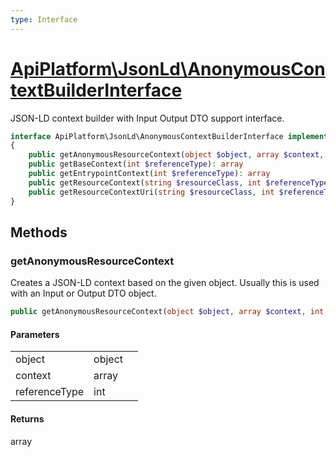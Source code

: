 ```yaml
---
type: Interface
---
```


# [ApiPlatform\JsonLd\AnonymousContextBuilderInterface](/docs/v3.2/reference/JsonLd/AnonymousContextBuilderInterface)

JSON-LD context builder with Input Output DTO support interface.


```php
interface ApiPlatform\JsonLd\AnonymousContextBuilderInterface implements `<a href="/docs/v3.2/reference/JsonLd/ContextBuilderInterface">ApiPlatform\JsonLd\ContextBuilderInterface</a>`
{
    public getAnonymousResourceContext(object $object, array $context, int $referenceType): array
    public getBaseContext(int $referenceType): array
    public getEntrypointContext(int $referenceType): array
    public getResourceContext(string $resourceClass, int $referenceType): array
    public getResourceContextUri(string $resourceClass, int $referenceType): string
}
```
## Methods

### getAnonymousResourceContext

Creates a JSON-LD context based on the given object.
Usually this is used with an Input or Output DTO object.

```php
public getAnonymousResourceContext(object $object, array $context, int $referenceType): array
```

#### Parameters

<table><tbody>
<tr><td>object</td><td>object</td><td></td></tr><tr><td>context</td><td>array</td><td></td></tr><tr><td>referenceType</td><td>int</td><td></td></tr>
</tbody>
</table>

#### Returns

array
